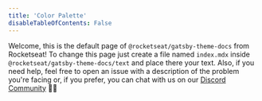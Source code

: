 ```yaml
---
title: 'Color Palette'
disableTableOfContents: False
---
```


Welcome, this is the default page of `@rocketseat/gatsby-theme-docs` from Rocketseat! To
change this page just create a file named `index.mdx` inside `@rocketseat/gatsby-theme-docs/text`
and place there your text. Also, if you need help, feel free to open an issue with a
description of the problem you're facing or, if you prefer, you can chat with us
on our [Discord Community](https://rocketseat.com.br/comunidade) 👋🏻
